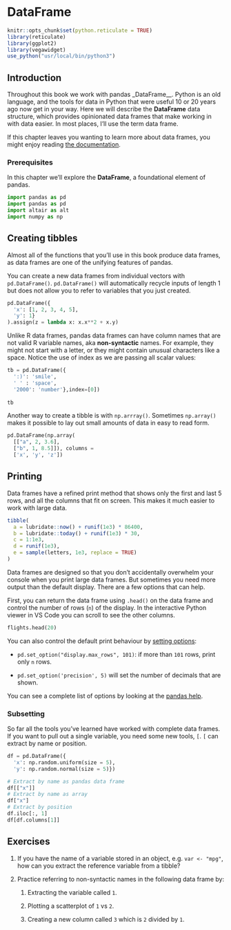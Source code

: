 # DataFrame

```r
knitr::opts_chunk$set(python.reticulate = TRUE)
library(reticulate)
library(ggplot2)
library(vegawidget)
use_python("usr/local/bin/python3")
```


## Introduction

Throughout this book we work with pandas _DataFrame__. Python is an old language, and the tools for data in Python that were useful 10 or 20 years ago now get in your way. Here we will describe the __DataFrame__ data structure, which provides opinionated data frames that make working in with data easier. In most places, I'll use the term data frame.

If this chapter leaves you wanting to learn more about data frames, you might enjoy reading [the documentation](https://pandas.pydata.org/pandas-docs/stable/reference/api/pandas.DataFrame.html).

### Prerequisites

In this chapter we'll explore the __DataFrame__, a foundational element of pandas.

```python
import pandas as pd
import pandas as pd
import altair as alt
import numpy as np
```

## Creating tibbles

Almost all of the functions that you'll use in this book produce data frames, as data frames are one of the unifying features of pandas. 

You can create a new data frames from individual vectors with `pd.DataFrame()`. `pd.DataFrame()` will automatically recycle inputs of length 1 but does not allow you to refer to variables that you just created.

```python
pd.DataFrame({
  'x': [1, 2, 3, 4, 5],
  'y': 1}
).assign(z = lambda x: x.x**2 + x.y)

```

Unlike R data frames, pandas data frames can have column names that are not valid R variable names, aka __non-syntactic__ names. For example, they might not start with a letter, or they might contain unusual characters like a space. Notice the use of index as we are passing all scalar values:

```python
tb = pd.DataFrame({
  ':)': 'smile',
  ' ' : 'space',
  '2000': 'number'},index=[0])
  
tb
```

Another way to create a tibble is with `np.arrray()`.  Sometimes `np.array()` makes it possible to lay out small amounts of data in easy to read form.

```python
pd.DataFrame(np.array(
  [["a", 2, 3.6], 
  ["b", 1, 8.5]]), columns = 
  ['x', 'y', 'z'])
```

## Printing

Data frames have a refined print method that shows only the first and last 5 rows, and all the columns that fit on screen. This makes it much easier to work with large data. 

```r
tibble(
  a = lubridate::now() + runif(1e3) * 86400,
  b = lubridate::today() + runif(1e3) * 30,
  c = 1:1e3,
  d = runif(1e3),
  e = sample(letters, 1e3, replace = TRUE)
)
```

Data frames are designed so that you don't accidentally overwhelm your console when you print large data frames. But sometimes you need more output than the default display. There are a few options that can help.

First, you can return the data frame using  `.head()` on the data frame and control the number of rows (`n`) of the display. In the interactive Python viewer in VS Code you can scroll to see the other columns.

```python
flights.head(20)
```

You can also control the default print behaviour by [setting options](https://pandas.pydata.org/pandas-docs/stable/user_guide/options.html):

* `pd.set_option("display.max_rows", 101)`: if more than `101`
  rows, print only `n` rows. 
  
* `pd.set_option('precision', 5)` will set the number of decimals that are shown. 

You can see a complete list of options by looking at the [pandas help](https://pandas.pydata.org/pandas-docs/stable/user_guide/options.html).

### Subsetting

So far all the tools you've learned have worked with complete data frames. If you want to pull out a single variable, you need some new tools, `[`. `[` can extract by name or position.

```python
df = pd.DataFrame({
  'x': np.random.uniform(size = 5),
  'y': np.random.normal(size = 5)})

# Extract by name as pandas data frame
df[["x"]]
# Extract by name as array
df["x"]
# Extract by position
df.iloc[:, 1]
df[df.columns[1]]

```



## Exercises


1.  If you have the name of a variable stored in an object, e.g. `var <- "mpg"`,
    how can you extract the reference variable from a tibble?

1.  Practice referring to non-syntactic names in the following data frame by:

    1.  Extracting the variable called `1`.

    1.  Plotting a scatterplot of `1` vs `2`.

    1.  Creating a new column called `3` which is `2` divided by `1`.
        

